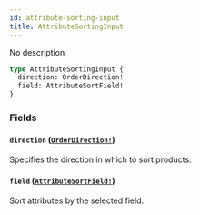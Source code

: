 ```yaml
---
id: attribute-sorting-input
title: AttributeSortingInput
---
```


No description

```graphql
type AttributeSortingInput {
  direction: OrderDirection!
  field: AttributeSortField!
}
```

### Fields

#### `direction` ([`OrderDirection!`](/developer/api-reference/enums/order-direction))

Specifies the direction in which to sort products.

#### `field` ([`AttributeSortField!`](/developer/api-reference/enums/attribute-sort-field))

Sort attributes by the selected field.
